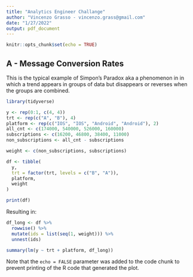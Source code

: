 ```yaml
---
title: "Analytics Engineer Challange"
author: "Vincenzo Grasso - vincenzo.grass@gmail.com"
date: "1/27/2022"
output: pdf_document
---
```


```r
knitr::opts_chunk$set(echo = TRUE)
```

## A - Message Conversion Rates

This is the typical example of Simpon's Paradox aka a phenomenon in in which a trend appears in groups of data but disappears or reverses when the groups are combined.


```r
library(tidyverse)

y <- rep(0:1, c(4, 4))
trt <- rep(c("A", "B"), 4)
platform <- rep(c("IOS", "IOS", "Android", "Android"), 2)
all_cnt <- c(174000, 540000, 526000, 160000)
subscriptions <- c(16200, 46800, 38400, 11000)
non_subscriptions <- all_cnt - subscriptions

weight <- c(non_subscriptions, subscriptions)

df <- tibble(
  y,
  trt = factor(trt, levels = c("B", "A")),
  platform,
  weight
)

print(df)
```



Resulting in:

```r
df_long <- df %>% 
  rowwise() %>% 
  mutate(ids = list(seq(1, weight))) %>% 
  unnest(ids)

summary(lm(y ~ trt + platform, df_long)) 
```

Note that the `echo = FALSE` parameter was added to the code chunk to prevent printing of the R code that generated the plot.
